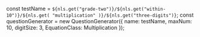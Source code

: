 
const testName = `${nls.get("grade-two")}/${nls.get("within-10")}/${nls.get(
	"multiplication"
)}/${nls.get("three-digits")}`;
const questionGenerator = new QuestionGenerator({
	name: testName,
	maxNum: 10,
	digitSize: 3,
	EquationClass: Multiplication
});

<Meta title={testName} parameters={defaultDocParams()} />

<Title>{testName.replaceAll("/", " - ")}</Title>

<Canvas className="custom-docs-story">
	<QuizContainer questionGenerator={questionGenerator} />
</Canvas>
